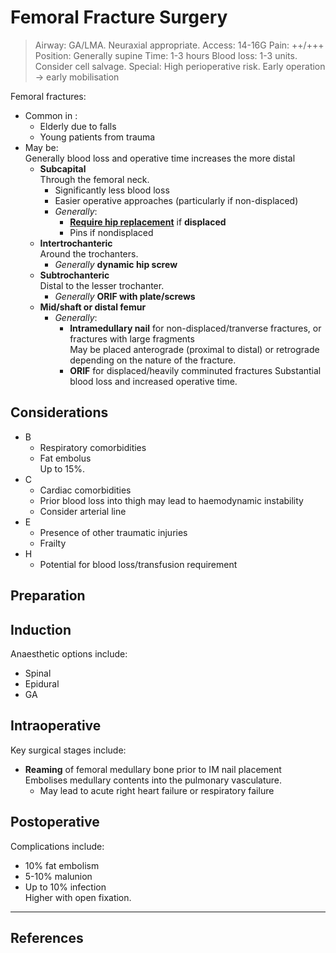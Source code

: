 # Femoral Fracture Surgery

>Airway: GA/LMA. Neuraxial appropriate.
>Access: 14-16G
>Pain: ++/+++
>Position: Generally supine
>Time: 1-3 hours
>Blood loss: 1-3 units. Consider cell salvage.
>Special: High perioperative risk. Early operation → early mobilisation

Femoral fractures:

* Common in :
	* Elderly due to falls
	* Young patients from trauma
* May be:  
Generally blood loss and operative time increases the more distal 
	* **Subcapital**  
	Through the femoral neck.
		* Significantly less blood loss
		* Easier operative approaches (particularly if non-displaced)
		* *Generally*:
			* **[Require hip replacement](/anaesthesia/ortho/thr.md)** if **displaced**
			* Pins if nondisplaced
	* **Intertrochanteric**  
	Around the trochanters.
		* *Generally* **dynamic hip screw**
	* **Subtrochanteric**  
	Distal to the lesser trochanter.
		* *Generally* **ORIF with plate/screws**
	* **Mid/shaft or distal femur**
		* *Generally*:
			* **Intramedullary nail** for non-displaced/tranverse fractures, or fractures with large fragments  
			May be placed anterograde (proximal to distal) or retrograde depending on the nature of the fracture.
			* **ORIF** for displaced/heavily comminuted fractures
			Substantial blood loss and increased operative time.

## Considerations

* B
	* Respiratory comorbidities
	* Fat embolus  
	Up to 15%.
* C
	* Cardiac comorbidities
	* Prior blood loss into thigh may lead to haemodynamic instability
	* Consider arterial line
* E
	* Presence of other traumatic injuries
	* Frailty
* H
	* Potential for blood loss/transfusion requirement

## Preparation

## Induction

Anaesthetic options include:

* Spinal
* Epidural
* GA

## Intraoperative

Key surgical stages include:

* **Reaming** of femoral medullary bone prior to IM nail placement  
Embolises medullary contents into the pulmonary vasculature.
	* May lead to acute right heart failure or respiratory failure


## Postoperative

Complications include:

* 10% fat embolism
* 5-10% malunion
* Up to 10% infection  
Higher with open fixation.

---

## References

